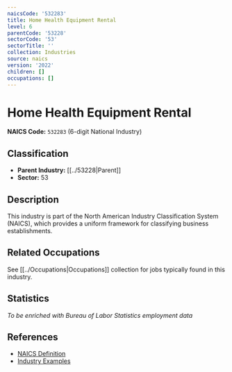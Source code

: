 ```yaml
---
naicsCode: '532283'
title: Home Health Equipment Rental
level: 6
parentCode: '53228'
sectorCode: '53'
sectorTitle: ''
collection: Industries
source: naics
version: '2022'
children: []
occupations: []
---
```

# Home Health Equipment Rental

**NAICS Code:** `532283` (6-digit National Industry)

## Classification

- **Parent Industry:** [[../53228|Parent]]
- **Sector:** 53

## Description

This industry is part of the North American Industry Classification System (NAICS), which provides a uniform framework for classifying business establishments.

## Related Occupations

See [[../Occupations|Occupations]] collection for jobs typically found in this industry.

## Statistics

*To be enriched with Bureau of Labor Statistics employment data*

## References

- [NAICS Definition](https://www.census.gov/naics/)
- [Industry Examples](https://www.census.gov/naics/2022NAICS/)
